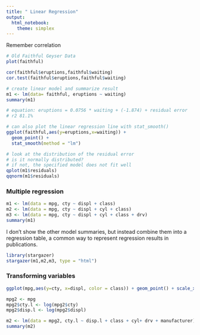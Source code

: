 ```yaml
---
title: " Linear Regression"
output: 
  html_notebook: 
    theme: simplex
---
```


Remember correlation
```r
# Old Faithful Geyser Data
plot(faithful)

cor(faithful$eruptions,faithful$waiting)
cor.test(faithful$eruptions,faithful$waiting)

# create linear model and summarize result
m1 <- lm(data= faithful, eruptions ~ waiting)
summary(m1)

# equation: eruptions = 0.0756 * waiting + (-1.874) + residual error
# r2 81.1%

# can also plot the linear regression line with stat_smooth()
ggplot(faithful,aes(y=eruptions,x=waiting)) +
  geom_point() +
  stat_smooth(method = "lm") 

# look at the distribution of the residual error
# is it normally distributed?
# if not, the specified model does not fit well
qplot(m1$residuals)
qqnorm(m1$residuals)
```


### Multiple regression
```r

m1 <- lm(data = mpg, cty ~ displ + class)
m2 <- lm(data = mpg, cty ~ displ + cyl + class)
m3 <- lm(data = mpg, cty ~ displ + cyl + class + drv)
summary(m1)
```

I don't show the other model summaries, but instead combine them into a regression table, a common way to represent regression results in publications.

```r
library(stargazer)
stargazer(m1,m2,m3, type = "html")
```
### Transforming variables
```r

ggplot(mpg,aes(y=cty, x=displ, color = class)) + geom_point() + scale_x_log10() + scale_y_log10()

mpg2 <- mpg
mpg2$cty.l <- log(mpg2$cty)
mpg2$disp.l <- log(mpg2$displ)

m2 <- lm(data = mpg2, cty.l ~ disp.l + class + cyl+ drv + manufacturer)
summary(m2)


```

